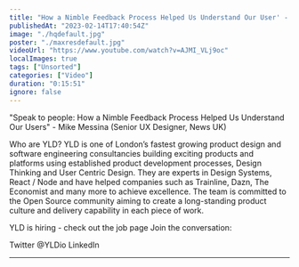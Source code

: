 ```yaml
---
title: "How a Nimble Feedback Process Helped Us Understand Our User' - DSL London #6 - February 2023"
publishedAt: "2023-02-14T17:40:54Z"
image: "./hqdefault.jpg"
poster: "./maxresdefault.jpg"
videoUrl: "https://www.youtube.com/watch?v=AJMI_VLj9oc"
localImages: true
tags: ["Unsorted"]
categories: ["Video"]
duration: "0:15:51"
ignore: false
---
```


"Speak to people: How a Nimble Feedback Process Helped Us Understand Our Users" - Mike Messina (Senior UX Designer, News UK)

Who are YLD?
YLD is one of London’s fastest growing product design and software engineering consultancies building exciting products and platforms using established product development processes, Design Thinking and User Centric Design. They are experts in Design Systems, React / Node and have helped companies such as Trainline, Dazn, The Economist and many more to achieve excellence.
The team is committed to the Open Source community aiming to create a long-standing product culture and delivery capability in each piece of work.

YLD is hiring - check out the job page
Join the conversation:

Twitter @YLDio
LinkedIn

---
